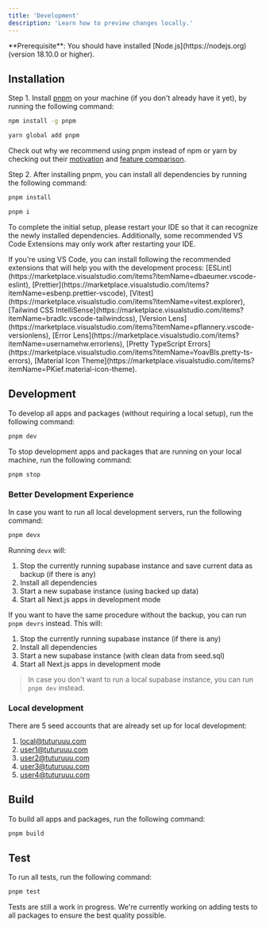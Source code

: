 ```yaml
---
title: 'Development'
description: 'Learn how to preview changes locally.'
---
```


<Info>
  **Prerequisite**: You should have installed [Node.js](https://nodejs.org)
  (version 18.10.0 or higher).
</Info>

## Installation

Step 1. Install [pnpm](https://pnpm.io/installation) on your machine (if you don't already have it yet), by running the following command:

<CodeGroup>

```bash npm
npm install -g pnpm
```

```bash yarn
yarn global add pnpm
```

</CodeGroup>

<Info>

Check out why we recommend using pnpm instead of npm or yarn by checking out their [motivation](https://pnpm.io/motivation) and [feature comparison](https://pnpm.io/feature-comparison).

</Info>

Step 2. After installing pnpm, you can install all dependencies by running the following command:

<CodeGroup>

```bash standard
pnpm install
```

```bash short-hand
pnpm i
```

</CodeGroup>

To complete the initial setup, please restart your IDE so that it can recognize the newly installed dependencies. Additionally, some recommended VS Code Extensions may only work after restarting your IDE.

<Tip>
  If you're using VS Code, you can install following the recommended extensions
  that will help you with the development process:
  [ESLint](https://marketplace.visualstudio.com/items?itemName=dbaeumer.vscode-eslint),
  [Prettier](https://marketplace.visualstudio.com/items?itemName=esbenp.prettier-vscode),
  [Vitest](https://marketplace.visualstudio.com/items?itemName=vitest.explorer),
  [Tailwind CSS
  IntelliSense](https://marketplace.visualstudio.com/items?itemName=bradlc.vscode-tailwindcss),
  [Version
  Lens](https://marketplace.visualstudio.com/items?itemName=pflannery.vscode-versionlens),
  [Error
  Lens](https://marketplace.visualstudio.com/items?itemName=usernamehw.errorlens),
  [Pretty TypeScript
  Errors](https://marketplace.visualstudio.com/items?itemName=YoavBls.pretty-ts-errors),
  [Material Icon
  Theme](https://marketplace.visualstudio.com/items?itemName=PKief.material-icon-theme).
</Tip>

## Development

To develop all apps and packages (without requiring a local setup), run the following command:

```bash pnpm
pnpm dev
```

To stop development apps and packages that are running on your local machine, run the following command:

```bash pnpm
pnpm stop
```

### Better Development Experience

In case you want to run all local development servers, run the following command:

```bash pnpm
pnpm devx
```

Running `devx` will:

1. Stop the currently running supabase instance and save current data as backup (if there is any)
2. Install all dependencies
3. Start a new supabase instance (using backed up data)
4. Start all Next.js apps in development mode

If you want to have the same procedure without the backup, you can run `pnpm devrs` instead. This will:

1. Stop the currently running supabase instance (if there is any)
2. Install all dependencies
3. Start a new supabase instance (with clean data from seed.sql)
4. Start all Next.js apps in development mode

> In case you don't want to run a local supabase instance, you can run `pnpm dev` instead.

### Local development

There are 5 seed accounts that are already set up for local development:

1. [local@tuturuuu.com](mailto:local@tuturuuu.com)
2. [user1@tuturuuu.com](mailto:user1@tuturuuu.com)
3. [user2@tuturuuu.com](mailto:user2@tuturuuu.com)
4. [user3@tuturuuu.com](mailto:user3@tuturuuu.com)
5. [user4@tuturuuu.com](mailto:user4@tuturuuu.com)

## Build

To build all apps and packages, run the following command:

```bash pnpm
pnpm build
```

## Test

To run all tests, run the following command:

```bash pnpm
pnpm test
```

<Warning>
  
Tests are still a work in progress. We're currently working on adding tests to all packages to ensure the best quality possible.

</Warning>
